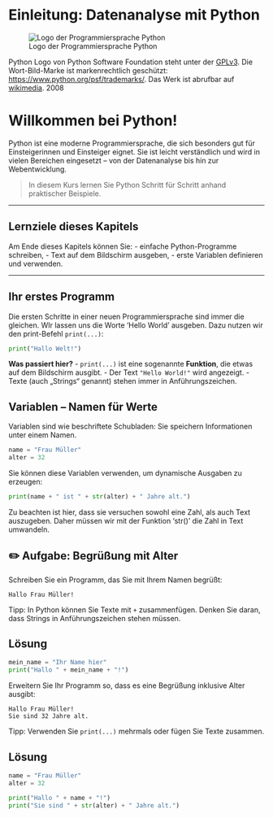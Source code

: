 # Einleitung: Datenanalyse mit Python

::: {.border}
![Logo der Programmiersprache Python](00-bilder/python-logo-and-wordmark-cc0-tm.png)

Python Logo von Python Software Foundation steht unter der [GPLv3](https://www.gnu.org/licenses/gpl-3.0.html). Die Wort-Bild-Marke ist markenrechtlich geschützt: <https://www.python.org/psf/trademarks/>. Das Werk ist abrufbar auf [wikimedia](https://de.m.wikipedia.org/wiki/Datei:Python_logo_and_wordmark.svg). 2008
::: 

# Willkommen bei Python!

Python ist eine moderne Programmiersprache, die sich besonders gut für 
Einsteigerinnen und Einsteiger eignet. Sie ist leicht verständlich und 
wird in vielen Bereichen eingesetzt – von der Datenanalyse bis hin zur 
Webentwicklung.

> In diesem Kurs lernen Sie Python Schritt für Schritt anhand praktischer Beispiele.

---

## Lernziele dieses Kapitels

Am Ende dieses Kapitels können Sie:
- einfache Python-Programme schreiben,
- Text auf dem Bildschirm ausgeben,
- erste Variablen definieren und verwenden.

---

## Ihr erstes Programm

Die ersten Schritte in einer neuen Programmiersprache sind immer die gleichen. 
WIr lassen uns die Worte 'Hello World' ausgeben. Dazu nutzen wir den print-Befehl
 `print(...)`:

```python
print("Hallo Welt!")
```


**Was passiert hier?**
- `print(...)` ist eine sogenannte **Funktion**, die etwas auf dem Bildschirm ausgibt.
- Der Text `"Hello World!"` wird angezeigt.
- Texte (auch „Strings“ genannt) stehen immer in Anführungszeichen.

## Variablen – Namen für Werte

Variablen sind wie beschriftete Schubladen: Sie speichern Informationen unter einem Namen.

```python
name = "Frau Müller"
alter = 32
```

Sie können diese Variablen verwenden, um dynamische Ausgaben zu erzeugen:

```python
print(name + " ist " + str(alter) + " Jahre alt.")
```

Zu beachten ist hier, dass sie versuchen sowohl eine Zahl, als auch Text auszugeben. Daher müssen wir mit der Funktion 'str()' die Zahl in Text umwandeln.

::: {.callout-tip collapse="true"}

## ✏️ Aufgabe: Begrüßung mit Alter

Schreiben Sie ein Programm, das Sie mit Ihrem Namen begrüßt:

```
Hallo Frau Müller!
```

Tipp: In Python können Sie Texte mit `+` zusammenfügen. Denken Sie daran, dass 
Strings in Anführungszeichen stehen müssen.

::: {.callout-caution icon="false" collapse="true"}
## Lösung
```python
mein_name = "Ihr Name hier"
print("Hallo " + mein_name + "!")
```
:::

Erweitern Sie Ihr Programm so, dass es eine Begrüßung inklusive Alter ausgibt:

```
Hallo Frau Müller!
Sie sind 32 Jahre alt.
```

Tipp: Verwenden Sie `print(...)` mehrmals oder fügen Sie Texte zusammen.

::: {.callout-caution icon="false" collapse="true"}
## Lösung
```python
name = "Frau Müller"
alter = 32

print("Hallo " + name + "!")
print("Sie sind " + str(alter) + " Jahre alt.")

```
:::

:::
